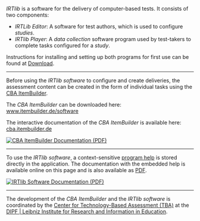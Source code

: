 *IRTlib* is a software for the delivery of computer-based tests. It consists of two components:

- *IRTLib Editor*: A software for test authors, which is used to configure *studies*.
- *IRTlib Player*: A *data collection* software program used by test-takers to complete tasks configured for a *study*.

Instructions for installing and setting up both programs for first use can be found at [Download](download.qmd).

<hr noshade/>

::: {.grid}

::: {.g-col-9}

Before using the *IRTlib software* to configure and create deliveries, the assessment content can be created in the form of individual tasks using the <a href="https://tba.dipf.de/de/infrastruktur/softwareentwicklung/cba-itembuilder">CBA ItemBuilder</a>. 

The *CBA ItemBuilder* can be downloaded here: [www.itembuilder.de/software](https://www.itembuilder.de/software)

The interactive documentation of the *CBA ItemBuilder* is available here: [cba.itembuilder.de](https://cba.itembuilder.de)

:::

::: {.g-col-3}

::: {.content-visible when-format="html"}
[![CBA ItemBuilder Documentation (PDF)](https://cba.itembuilder.de/img/cover_html.png){wdith="70"}](https://cba.itembuilder.de/Open-Assessments-with-CBA-ItemBuilder.pdf)
:::

:::

:::

::: {.content-visible when-format="html"}
<hr noshade/>

::: {.grid}
::: {.g-col-9}

To use the *IRTlib software*, a context-sensitive [program help](preparation-overview.qmd#sec-embedded-help) is stored directly in the application. The documentation with the embedded help is available online on this page and is also available as <a href="IRTlib-Documentation.pdf">PDF</a>. 

:::

::: {.g-col-3}

[![IRTlib Software Documentation (PDF)](img/irtlib-cover.png){wdith="70"}](IRTlib-Documentation.pdf)

:::

:::
<hr noshade/>

:::

The development of the *CBA ItemBuilder* and the *IRTlib software* is coordinated by the [Center for Technology-Based Assessment (TBA)](https://tba.dipf.de/de/ueber-tba/) at the [DIPF | Leibniz Institute for Research and Information in Education](https://www.dipf.de/).  